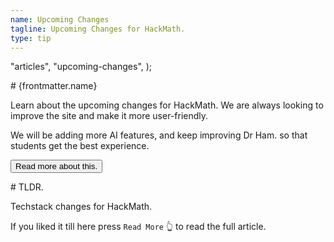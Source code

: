 ```yaml
---
name: Upcoming Changes
tagline: Upcoming Changes for HackMath.
type: tip
---
```



  "articles",
  "upcoming-changes",
);

<Card>
  # {frontmatter.name}

  Learn about the upcoming changes for HackMath.
  We are always looking to improve the site and make it more user-friendly.

  We will be adding more AI features, and keep improving Dr Ham. so that students get the best experience.

  <Button href="/cards/upcoming-changes">Read more about this.</Button>
</Card>

<More>
  # TLDR.

  Techstack changes for HackMath.

  <div class="border p-6">
    <MarkdownSnippet
      markdown={upcoming_changes}
      href={`/articles/${upcoming_changes.slug}`}
      cta="Read More"
    />
  </div>

  If you liked it till here press `Read More` 👆 to read the full article.
</More>
